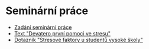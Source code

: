 # Seminární práce

- [Zadání seminární práce]()
- [Text "Devatero první pomoci ve stresu"]()
- [Dotazník "Stresové faktory u studentů vysoké školy"]()
